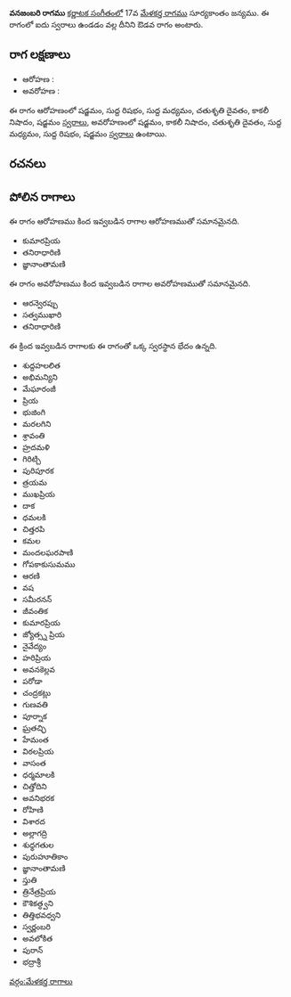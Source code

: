 {{Infobox ragam
	| name          	= వనజంబరి
	| synonym	    	= 
	| mela          	= 
	| chakra        	= 
	| janaka        	= 
	| type          	= ఔడవ
	| arohanam      	= {{svaraC|S|R1|M1|D2|N3|S'}} 
	| avarohanam    	= {{svaraC|S'|N3|D2|M1|R1|S}}
	| jeeva         	=
	| chhaya        	=
	| nyasa         	=
	| vishesha      	= 
	| equivalent  		= 
}}
{{కర్ణాటక సంగీత రాగాలు}}
'''వనజంబరి రాగము''' [[కర్ణాటక సంగీతం]]లో 17వ [[మేళకర్త రాగము]] సూర్యకాంతం జన్యము.  ఈ రాగంలో ఐదు స్వరాలు ఉండడం వల్ల దీనిని ఔడవ రాగం అంటారు.


==రాగ లక్షణాలు==


* ఆరోహణ : {{svaraC|S|R1|M1|D2|N3|S'}} 
* అవరోహణ : {{svaraC|S'|N3|D2|M1|R1|S}}

ఈ రాగం ఆరోహణంలో షడ్జమం, సుద్ద రిషభం, సుద్ద మధ్యమం, చతుశృతి దైవతం, కాకలీ నిషాదం, షడ్జమం [[స్వరాలు]], అవరోహణంలో షడ్జమం, కాకలీ నిషాదం, చతుశృతి దైవతం, సుద్ద మధ్యమం, సుద్ద రిషభం, షడ్జమం [[స్వరాలు]] ఉంటాయి.

==రచనలు==



==పోలిన రాగాలు==
ఈ రాగం ఆరోహణము కింద ఇవ్వబడిన రాగాల ఆరోహణముతో సమానమైనది.
* కుమారప్రియ
* తనిరాధారిణి
* జ్ఞానాంతామణి

ఈ రాగం అవరోహణము కింద ఇవ్వబడిన రాగాల అవరోహణముతో సమానమైనది.
* ఆరన్వెరప్పు
* సత్వముఖారి
* తనిరాధారిణి

ఈ క్రింద ఇవ్వబడిన రాగాలకు ఈ రాగంతో ఒక్క స్వరస్థాన భేదం ఉన్నది.
* శుద్దహలలిత
* అభిమన్యిని
* మేఘారంజీ
* ప్రియ
* భుజింగి
* మరలగిని
* శ్రావంతి
* హ్రదమళి
* గిరిట్చి
* పురిపూరక
* త్రయమ
* ముఖప్రియ
* దాక
* ధమలకి
* చిత్తరపి
* కమల
* మందలఘరపాణి
* గోపకాకుసుమము
* ఆరణి
* వష
* సమీరనన్
* జీవంతిక
* కుమారప్రియ
* జ్యోత్స్న ప్రియ
* నైవేద్యం
* హరిప్రియ
* అవనకెల్లవ
* పరోడా
* చంద్రకట్లు
* గుణవతి
* పూర్నాక
* ఘ్రతచ్ఛి
* హేమంత
* విఠలప్రియ
* వాసంత
* ధర్మమాలకి
* చిత్తోదిని
* అవనిభరక
* రోహిణి
* విశారద
* అల్లాగద్రి
* శుధ్ధగతుల
* పురుహూతికాం
* జ్ఞానాంతామణి
* స్తుతి
* త్రినేత్రప్రియ
* కౌశికత్ధ్వని
* తిత్తిభవధ్వని
* స్వర్ణంబరి
* అవలోకిత
* పురాన్
* భద్రాశ్రీ



[[వర్గం:మేళకర్త రాగాలు]]